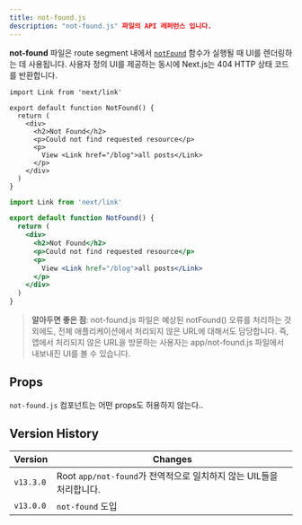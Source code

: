 ```yaml
---
title: not-found.js
description: "not-found.js" 파일의 API 레퍼런스 입니다.
---
```


**not-found** 파일은 route segment 내에서 [`notFound`](/docs/app/api-reference/functions/not-found) 함수가 실행될 때 UI를 렌더링하는 데 사용됩니다. 사용자 정의 UI를 제공하는 동시에 Next.js는 404 HTTP 상태 코드를 반환합니다.

```tsx filename="app/blog/not-found.tsx" switcher
import Link from 'next/link'

export default function NotFound() {
  return (
    <div>
      <h2>Not Found</h2>
      <p>Could not find requested resource</p>
      <p>
        View <Link href="/blog">all posts</Link>
      </p>
    </div>
  )
}
```

```jsx filename="app/blog/not-found.js" switcher
import Link from 'next/link'

export default function NotFound() {
  return (
    <div>
      <h2>Not Found</h2>
      <p>Could not find requested resource</p>
      <p>
        View <Link href="/blog">all posts</Link>
      </p>
    </div>
  )
}
```

> **알아두면 좋은 점**: not-found.js 파일은 예상된 notFound() 오류를 처리하는 것 외에도, 전체 애플리케이션에서 처리되지 않은 URL에 대해서도 담당합니다. 즉, 앱에서 처리되지 않은 URL을 방문하는 사용자는 app/not-found.js 파일에서 내보내진 UI를 볼 수 있습니다.

## Props

`not-found.js` 컴포넌트는 어떤 props도 허용하지 않는다..

## Version History

| Version   | Changes                                             |
| --------- | --------------------------------------------------- |
| `v13.3.0` | Root `app/not-found`가 전역적으로 일치하지 않는 UIL들을 처리합니다. |
| `v13.0.0` | `not-found` 도입                                     |